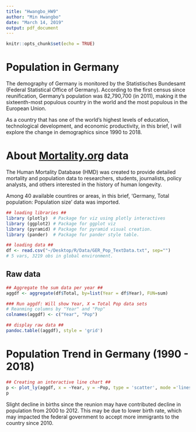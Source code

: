```yaml
---
title: "Hwangbo_HW9"
author: "Min Hwangbo"
date: "March 14, 2019"
output: pdf_document
---
```


```r
knitr::opts_chunk$set(echo = TRUE)
```

# Population in Germany
The demography of Germany is monitored by the Statistisches Bundesamt (Federal Statistical Office of Germany). According to the first census since reunification, Germany's population was 82,790,700 (in 2011), making it the sixteenth-most populous country in the world and the most populous in the European Union. 

As a country that has one of the world's highest levels of education, technological development, and economic productivity, in this brief, I will explore the change in demographics since 1990 to 2018.

# About [Mortality.org](mortality.org) data
The Human Mortality Database (HMD) was created to provide detailed mortality and population data to researchers, students, journalists, policy analysts, and others interested in the history of human longevity. 

Among 40 available countires or areas, in this brief, 'Germany, Total population: Population size' data was imported.

```r
## loading libraries ##
library (plotly)  # Package for viz using plotly interactives
library (ggplot2) # Package for ggplot viz
library (pyramid) # Package for pyramid visual creation.
library (pander)  # Package for pander style table.
```

```r
## loading data ##
df <- read.csv("~/Desktop/R/Data/GER_Pop_TextData.txt", sep="")
# 5 vars, 3219 obs in global environment.
```

## Raw data
```r
## Aggregate the sum data per year ##
aggdf <- aggregate(df$Total, by=list(Year = df$Year), FUN=sum)

### Run aggdf: Will show Year, X = Total Pop data sets
# Reanming columns by "Year" and "Pop"
colnames(aggdf) <- c("Year", "Pop")

## display raw data ##
pandoc.table((aggdf), style = 'grid')
```

# Population Trend in Germany (1990 - 2018)
```r

## Creating an interactive line chart ##
p <- plot_ly(aggdf, x = ~Year, y = ~Pop, type = 'scatter', mode ='lines')
p
```
Slight decline in births since the reunion may have contributed decline in population from 2000 to 2012. This may be due to lower birth rate, which may impacted the federal government to accept more immigrants to the country since 2010. 
